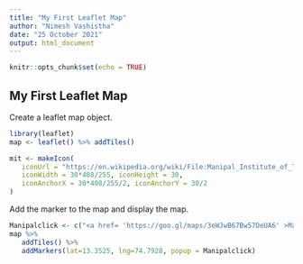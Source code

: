 ---
title: "My First Leaflet Map"
author: "Nimesh Vashistha"
date: "25 October 2021"
output: html_document
---

```{r setup, include=FALSE}
knitr::opts_chunk$set(echo = TRUE)
```

## My First Leaflet Map
Create a leaflet map object.
```{r cars}
library(leaflet)
map <- leaflet() %>% addTiles()

```


```{r}
mit <- makeIcon(
   iconUrl = "https://en.wikipedia.org/wiki/File:Manipal_Institute_of_Technology_Seal.png",
   iconWidth = 30*408/255, iconHeight = 30,
   iconAnchorX = 30*408/255/2, iconAnchorY = 30/2
)
```

Add the marker to the map and display the map.
```{r}
Manipalclick <- c("<a href= 'https://goo.gl/maps/3eWJwB67Bw57DeUA6' >Manipal Institute of technology<br>Welcome to MIT!</a>")
map %>%
   addTiles() %>%
   addMarkers(lat=13.3525, lng=74.7928, popup = Manipalclick)
```